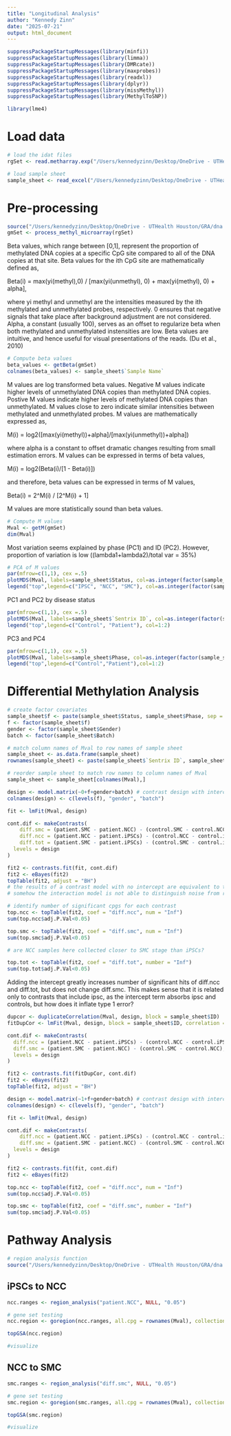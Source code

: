 ```yaml
---
title: "Longitudinal Analysis"
author: "Kennedy Zinn"
date: "2025-07-21"
output: html_document
---
```



```r
suppressPackageStartupMessages(library(minfi))
suppressPackageStartupMessages(library(limma))
suppressPackageStartupMessages(library(DMRcate))
suppressPackageStartupMessages(library(maxprobes))
suppressPackageStartupMessages(library(readxl))
suppressPackageStartupMessages(library(dplyr))
suppressPackageStartupMessages(library(missMethyl))
suppressPackageStartupMessages(library(MethylToSNP))
```

```r
library(lme4)
```

# Load data
```r
# load the idat files
rgSet <- read.metharray.exp("/Users/kennedyzinn/Desktop/OneDrive - UTHealth Houston/GRA/dna methyl/within groups/All Phases", force = T)
```

```r
# load sample sheet
sample_sheet <- read_excel("/Users/kennedyzinn/Desktop/OneDrive - UTHealth Houston/GRA/dna methyl/within groups/All Phases/sample_sheet_ALL.xlsx")
```

# Pre-processing

```r
source("/Users/kennedyzinn/Desktop/OneDrive - UTHealth Houston/GRA/dna methyl/process_methyl_microarray.R")
gmSet <- process_methyl_microarray(rgSet)
```

Beta values, which range between [0,1], represent the proportion of methylated DNA copies at a specific CpG site compared to all of the DNA copies at that site. Beta values for the ith CpG site are mathematically defined as,

Beta(i) = max(yi(methyl),0) / [max(yi(unmethyl), 0) + max(yi(methyl), 0) + alpha],

where yi methyl and unmethyl are the intensities measured by the ith methylated and unmethylated probes, respectively. 0 ensures that negative signals that take place after background adjustment are not considered. Alpha, a constant (usually 100), serves as an offset to regularize beta when both methylated and unmethylated instensities are low. Beta values are intuitive, and hence useful for visual presentations of the reads. (Du et al., 2010)

```r
# Compute beta values
beta_values <- getBeta(gmSet)
colnames(beta_values) <- sample_sheet$`Sample Name`
```

M values are log transformed beta values. Negative M values indicate higher levels of unmethylated DNA copies than methylated DNA copies. Postive M values indicate higher levels of methylated DNA copies than unmethylated. M values close to zero indicate similar intensities between methylated and unmethylated probes. M values are mathematically expressed as,

M(i) = log2([max(yi(methyl))+alpha]/[max(yi(unmethyl))+alpha])

where alpha is a constant to offset dramatic changes resulting from small estimation errors. M values can be expressed in terms of beta values,

M(i) = log2(Beta(i)/[1 - Beta(i)])

and therefore, beta values can be expressed in terms of M values,

Beta(i) = 2\^M(i) / [2\^M(i) + 1]

M values are more statistically sound than beta values.

```r
# Compute M values
Mval <- getM(gmSet)
dim(Mval)
```

Most variation seems explained by phase (PC1) and ID (PC2). However, proportion of variation is low ((lambda1+lambda2)/total var = 35%)

```r
# PCA of M values
par(mfrow=c(1,1), cex =.5)
plotMDS(Mval, labels=sample_sheet$Status, col=as.integer(factor(sample_sheet$Phase)))
legend("top",legend=c("IPSC", "NCC", "SMC"), col=as.integer(factor(sample_sheet$Phase)))
```

PC1 and PC2 by disease status

```r
par(mfrow=c(1,1), cex =.5)
plotMDS(Mval, labels=sample_sheet$`Sentrix ID`, col=as.integer(factor(sample_sheet$Status)))
legend("top",legend=c("Control", "Patient"), col=1:2)
```

PC3 and PC4

```r
par(mfrow=c(1,1), cex =.5)
plotMDS(Mval, labels=sample_sheet$Phase, col=as.integer(factor(sample_sheet$Status)), dim.plot = 3:4)
legend("top",legend=c("Control","Patient"),col=1:2)
```

# Differential Methylation Analysis
```r
# create factor covariates
sample_sheet$f <- paste(sample_sheet$Status, sample_sheet$Phase, sep = ".")
f <- factor(sample_sheet$f)
gender <- factor(sample_sheet$Gender)
batch <- factor(sample_sheet$Batch)

# match column names of Mval to row names of sample sheet
sample_sheet <- as.data.frame(sample_sheet)
rownames(sample_sheet) <- paste(sample_sheet$`Sentrix ID`, sample_sheet$`Sentrix Position`, sep = "_")

# reorder sample sheet to match row names to column names of Mval
sample_sheet <- sample_sheet[colnames(Mval),]

design <- model.matrix(~0+f+gender+batch) # contrast design with intercept leads to a much more powerful analysis here than an interaction term model. perhaps because the intercept accounts for noise due to heterogeneity 
colnames(design) <- c(levels(f), "gender", "batch")

fit <- lmFit(Mval, design)

cont.dif <- makeContrasts(
    diff.smc = (patient.SMC - patient.NCC) - (control.SMC - control.NCC),
    diff.ncc = (patient.NCC - patient.iPSCs) - (control.NCC - control.iPSCs),
    diff.tot = (patient.SMC - patient.iPSCs) - (control.SMC - control.iPSCs),
  levels = design
)

fit2 <- contrasts.fit(fit, cont.dif)
fit2 <- eBayes(fit2)
topTable(fit2, adjust = "BH")
# the results of a contrast model with no intercept are equivalent to the interaction model results with and without an intercept
# somehow the interaction model is not able to distinguish noise from real effect the way the contrast design is able
```

```r
# identify number of significant cpgs for each contrast
top.ncc <- topTable(fit2, coef = "diff.ncc", num = "Inf")
sum(top.ncc$adj.P.Val<0.05)

top.smc <- topTable(fit2, coef = "diff.smc", num = "Inf")
sum(top.smc$adj.P.Val<0.05)

# are NCC samples here collected closer to SMC stage than iPSCs?

top.tot <- topTable(fit2, coef = "diff.tot", number = "Inf")
sum(top.tot$adj.P.Val<0.05)
```
Adding the intercept greatly increases number of significant hits of diff.ncc and diff.tot, but does not change diff.smc. This makes sense that it is related only to contrasts that include ipsc, as the intercept term absorbs ipsc and controls, but how does it inflate type 1 error?

```r
dupcor <- duplicateCorrelation(Mval, design, block = sample_sheet$ID)
fitDupCor <- lmFit(Mval, design, block = sample_sheet$ID, correlation = dupcor$consensus)

cont.dif <- makeContrasts(
  diff.ncc = (patient.NCC - patient.iPSCs) - (control.NCC - control.iPSCs),
  diff.smc = (patient.SMC - patient.NCC) - (control.SMC - control.NCC),
  levels = design
)

fit2 <- contrasts.fit(fitDupCor, cont.dif)
fit2 <- eBayes(fit2)
topTable(fit2, adjust = "BH")
```

```r
design <- model.matrix(~1+f+gender+batch) # contrast design with intercept leads to a much more powerful analysis here than an interaction term model. perhaps because the intercept accounts for noise due to heterogeneity 
colnames(design) <- c(levels(f), "gender", "batch")

fit <- lmFit(Mval, design)

cont.dif <- makeContrasts(
    diff.ncc = (patient.NCC - patient.iPSCs) - (control.NCC - control.iPSCs),
    diff.smc = (patient.SMC - patient.NCC) - (control.SMC - control.NCC),
  levels = design
)

fit2 <- contrasts.fit(fit, cont.dif)
fit2 <- eBayes(fit2)

top.ncc <- topTable(fit2, coef = "diff.ncc", num = "Inf")
sum(top.ncc$adj.P.Val<0.05)

top.smc <- topTable(fit2, coef = "diff.smc", number = "Inf")
sum(top.smc$adj.P.Val<0.05)
```

# Pathway Analysis
```r
# region analysis function
source("/Users/kennedyzinn/Desktop/OneDrive - UTHealth Houston/GRA/dna methyl/region_analysis.R")
```

## iPSCs to NCC
```r
ncc.ranges <- region_analysis("patient.NCC", NULL, "0.05")
```

```r
# gene set testing
ncc.region <- goregion(ncc.ranges, all.cpg = rownames(Mval), collection = "KEGG", array.type = "EPIC")

topGSA(ncc.region)
```

```r
#visualize
```

## NCC to SMC
```r
smc.ranges <- region_analysis("diff.smc", NULL, "0.05")
```

```r
# gene set testing
smc.region <- goregion(smc.ranges, all.cpg = rownames(Mval), collection = "KEGG", array.type = "EPIC")

topGSA(smc.region)
```

```r
#visualize
```


